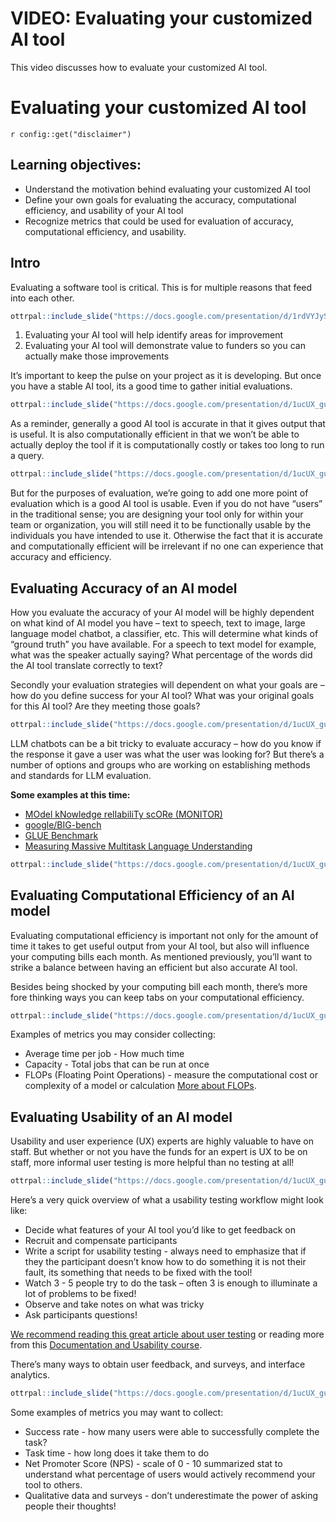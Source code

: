 # VIDEO: Evaluating your customized AI tool

This video discusses how to evaluate your customized AI tool.

<!-- <iframe width="560" height="315" src="https://www.youtube-nocookie.com/embed/ID" title="YouTube video player" frameborder="0" allow="accelerometer; autoplay; clipboard-write; encrypted-media; gyroscope; picture-in-picture" allowfullscreen></iframe>

You can view and download the Google Slides [here](https://docs.google.com/presentation/d/1ucUX_guHTpuFipcdMKgi_8BGKNzLYtntobyEqZYdDFM/edit). -->

# Evaluating your customized AI tool

<div class = disclaimer>
`r config::get("disclaimer")`
</div>

## Learning objectives:

- Understand the motivation behind evaluating your customized AI tool
- Define your own goals for evaluating the accuracy, computational efficiency, and usability of your AI tool
- Recognize metrics that could be used for evaluation of accuracy, computational efficiency, and usability.

## Intro

Evaluating a software tool is critical. This is for multiple reasons that feed into each other.  

```r
ottrpal::include_slide("https://docs.google.com/presentation/d/1rdVYJyS7xLYDsoZwC99VyQSnnaKelUnsVG4j2rHWjFA/edit#slide=id.g2a0db34665a_0_6")
```

1. Evaluating your AI tool will help identify areas for improvement
2. Evaluating your AI tool will demonstrate value to funders so you can actually make those improvements

It's important to keep the pulse on your project as it is developing. But once you have a stable AI tool, its a good time to gather initial evaluations.

```r
ottrpal::include_slide("https://docs.google.com/presentation/d/1ucUX_guHTpuFipcdMKgi_8BGKNzLYtntobyEqZYdDFM/edit#slide=id.g2a6c15e7d80_0_0")
```

As a reminder, generally a good AI tool is accurate in that it gives output that is useful. It is also computationally efficient in that we won’t be able to actually deploy the tool if it is computationally costly or takes too long to run a query.

```r
ottrpal::include_slide("https://docs.google.com/presentation/d/1ucUX_guHTpuFipcdMKgi_8BGKNzLYtntobyEqZYdDFM/edit#slide=id.g2a6c15e7d80_0_176")
```

But for the purposes of evaluation, we’re going to add one more point of evaluation which is a good AI tool is usable. Even if you do not have “users” in the traditional sense; you are designing your tool only for within your team or organization, you will still need it to be functionally usable by the individuals you have intended to use it. Otherwise the fact that it is accurate and computationally efficient will be irrelevant if no one can experience that accuracy and efficiency.


## Evaluating Accuracy of an AI model

How you evaluate the accuracy of your AI model will be highly dependent on what kind of AI model you have -- text to speech, text to image, large language model chatbot, a classifier, etc. This will determine what kinds of “ground truth” you have available. For a speech to text model for example, what was the speaker actually saying? What percentage of the words did the AI tool translate correctly to text?

Secondly your evaluation strategies will dependent on what your goals are – how do you define success for your AI tool? What was your original goals for this AI tool? Are they meeting those goals?

```r
ottrpal::include_slide("https://docs.google.com/presentation/d/1ucUX_guHTpuFipcdMKgi_8BGKNzLYtntobyEqZYdDFM/edit#slide=id.g2a6c15e7d80_0_400")
```

LLM chatbots can be a bit tricky to evaluate accuracy -- how do you know if the response it gave a user was what the user was looking for? But there's a number of options and groups who are working on establishing methods and standards for LLM evaluation.

**Some examples at this time:**  

- [MOdel kNowledge relIabiliTy scORe (MONITOR)](https://arxiv.org/pdf/2310.09820.pdf)
- [google/BIG-bench](https://github.com/google/BIG-bench)
- [GLUE Benchmark](https://gluebenchmark.com/)
- [Measuring Massive Multitask Language Understanding](https://github.com/hendrycks/test)  

```r
ottrpal::include_slide("https://docs.google.com/presentation/d/1ucUX_guHTpuFipcdMKgi_8BGKNzLYtntobyEqZYdDFM/edit#slide=id.g2a6c15e7d80_0_329")
```


## Evaluating Computational Efficiency of an AI model

Evaluating computational efficiency is important not only for the amount of time it takes to get useful output from your AI tool, but also will influence your computing bills each month. As mentioned previously, you'll want to strike a balance between having an efficient but also accurate AI tool.

Besides being shocked by your computing bill each month, there's more fore thinking ways you can keep tabs on your computational efficiency.


```r
ottrpal::include_slide("https://docs.google.com/presentation/d/1ucUX_guHTpuFipcdMKgi_8BGKNzLYtntobyEqZYdDFM/edit#slide=id.g2a6c15e7d80_0_329")
```

Examples of metrics you may consider collecting:  

- Average time per job - How much time
- Capacity - Total jobs that can be run at once
- FLOPs (Floating Point Operations) - measure the computational cost or complexity of a model or calculation [More about FLOPs](https://www.kdnuggets.com/2023/06/calculate-computational-efficiency-deep-learning-models-flops-macs.html).

## Evaluating Usability of an AI model

Usability and user experience (UX) experts are highly valuable to have on staff. But whether or not you have the funds for an expert is UX to be on staff, more informal user testing is more helpful than no testing at all!

```r
ottrpal::include_slide("https://docs.google.com/presentation/d/1ucUX_guHTpuFipcdMKgi_8BGKNzLYtntobyEqZYdDFM/edit#slide=id.g2a6c15e7d80_0_387")
```

Here's a very quick overview of what a usability testing workflow might look like:

- Decide what features of your AI tool you’d like to get feedback on
- Recruit and compensate participants
- Write a script for usability testing - always need to emphasize that if they the participant doesn’t know how to do something it is not their fault, its something that needs to be fixed with the tool!
- Watch 3 - 5 people try to do the task – often 3 is enough to illuminate a lot of problems to be fixed!
- Observe and take notes on what was tricky
- Ask participants questions!

[We recommend reading this great article about user testing](https://uxstudioteam.com/ux-blog/usability-testing/) or reading more from this [Documentation and Usability course](https://jhudatascience.org/Documentation_and_Usability/index.html#available-course-formats).

There's many ways to obtain user feedback, and surveys, and interface analytics.

```r
ottrpal::include_slide("https://docs.google.com/presentation/d/1ucUX_guHTpuFipcdMKgi_8BGKNzLYtntobyEqZYdDFM/edit#slide=id.g2a6c15e7d80_0_329")
```
Some examples of metrics you may want to collect:

- Success rate - how many users were able to successfully complete the task?
- Task time - how long does it take them to do
- Net Promoter Score (NPS) - scale of 0 - 10 summarized stat to understand what percentage of users would actively recommend your tool to others.
- Qualitative data and surveys - don’t underestimate the power of asking people their thoughts!
